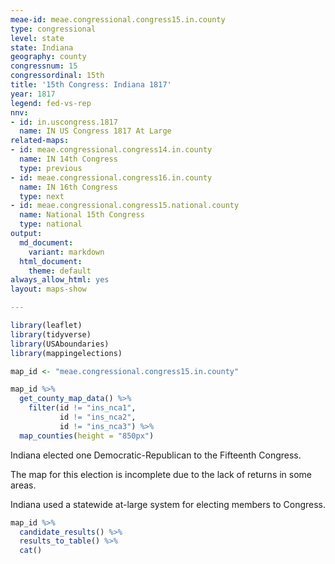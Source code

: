 ```yaml
---
meae-id: meae.congressional.congress15.in.county
type: congressional
level: state
state: Indiana
geography: county
congressnum: 15
congressordinal: 15th
title: '15th Congress: Indiana 1817'
year: 1817
legend: fed-vs-rep
nnv:
- id: in.uscongress.1817
  name: IN US Congress 1817 At Large
related-maps:
- id: meae.congressional.congress14.in.county
  name: IN 14th Congress
  type: previous
- id: meae.congressional.congress16.in.county
  name: IN 16th Congress
  type: next
- id: meae.congressional.congress15.national.county
  name: National 15th Congress
  type: national
output:
  md_document:
    variant: markdown
  html_document:
    theme: default
always_allow_html: yes
layout: maps-show

---
```


```r
library(leaflet)
library(tidyverse)
library(USAboundaries)
library(mappingelections)

map_id <- "meae.congressional.congress15.in.county"
```

<div class="map">

```r
map_id %>%
  get_county_map_data() %>%
    filter(id != "ins_nca1",
           id != "ins_nca2",
           id != "ins_nca3") %>%
  map_counties(height = "850px")
```

</div>

Indiana elected one Democratic-Republican to the Fifteenth Congress. 

The map for this election is incomplete due to the lack of returns in some areas.

Indiana used a statewide at-large system for electing members to Congress.

<div class="results-table">

```r
map_id %>%
  candidate_results() %>%
  results_to_table() %>%
  cat()
```

</div>
